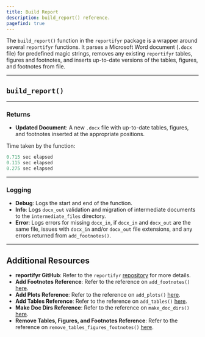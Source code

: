 ```yaml
---
title: Build Report
description: build_report() reference. 
pagefind: true
---
```



The `build_report()` function in the `reportifyr` package is a wrapper around several `reportifyr` functions. It parses a Microsoft Word document (`.docx` file) for predefined magic strings, removes any existing `reportifyr` tables, figures and footnotes, and inserts up-to-date versions of the tables, figures, and footnotes from file.

---

## `build_report()`

<EmbeddedHTML filename="/public/html_files/build_report.html"/>

---

### Returns

- **Updated Document**: A new `.docx` file with up-to-date tables, figures, and footnotes inserted at the appropriate positions.

Time taken by the function:

```r
0.715 sec elapsed
0.115 sec elapsed
0.275 sec elapsed
```

---

### Logging

- **Debug**: Logs the start and end of the function.
- **Info**: Logs `docx_out` validation and migration of intermediate documents to the `intermediate_files` directory.
- **Error**: Logs errors for missing `docx_in`, if `docx_in` and `docx_out` are the same file, issues with `docx_in` and/or `docx_out` file extensions, and any errors returned from `add_footnotes()`.

---

## Additional Resources

- **reportifyr GitHub**: Refer to the `reportifyr` [repository](https://github.com/A2-ai/reportifyr) for more details.
- **Add Footnotes Reference**: Refer to the reference on `add_footnotes()` [here](/reference/document_interacting/add_footnotes).
- **Add Plots Reference**: Refer to the reference on `add_plots()` [here](/reference/document_interacting/add_plots).
- **Add Tables Reference**: Refer to the reference on `add_tables()` [here](/reference/document_interacting/add_tables).
- **Make Doc Dirs Reference**: Refer to the reference on `make_doc_dirs()` [here](/reference/utilities/make_doc_dirs).
- **Remove Tables, Figures, and Footnotes Reference**: Refer to the reference on `remove_tables_figures_footnotes()` [here](/reference/document_interacting/remove_tables_figures_footnotes).
